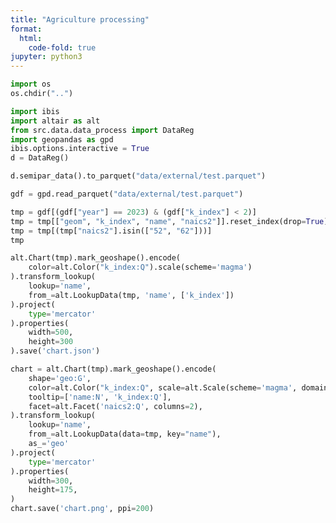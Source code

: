 ```yaml
---
title: "Agriculture processing"
format:
  html:
    code-fold: true
jupyter: python3
---
```


```python
import os
os.chdir("..")
```

```python
import ibis
import altair as alt
from src.data.data_process import DataReg
import geopandas as gpd
ibis.options.interactive = True
d = DataReg()
```

```python
d.semipar_data().to_parquet("data/external/test.parquet")
```

```python
gdf = gpd.read_parquet("data/external/test.parquet")
```

```python
tmp = gdf[(gdf["year"] == 2023) & (gdf["k_index"] < 2)]
tmp = tmp[["geom", "k_index", "name", "naics2"]].reset_index(drop=True)
tmp = tmp[(tmp["naics2"].isin(["52", "62"]))]
tmp
```


```python
alt.Chart(tmp).mark_geoshape().encode(
    color=alt.Color("k_index:Q").scale(scheme='magma')
).transform_lookup(
    lookup='name',
    from_=alt.LookupData(tmp, 'name', ['k_index'])
).project(
    type='mercator'
).properties(
    width=500,
    height=300
).save('chart.json')
```


```python
chart = alt.Chart(tmp).mark_geoshape().encode(
    shape='geo:G',
    color=alt.Color("k_index:Q", scale=alt.Scale(scheme='magma', domain=[0, 1])),
    tooltip=['name:N', 'k_index:Q'],
    facet=alt.Facet('naics2:Q', columns=2),
).transform_lookup(
    lookup='name',
    from_=alt.LookupData(data=tmp, key="name"),
    as_='geo'
).project(
    type='mercator'
).properties(
    width=300,
    height=175,
)
chart.save('chart.png', ppi=200)
```
